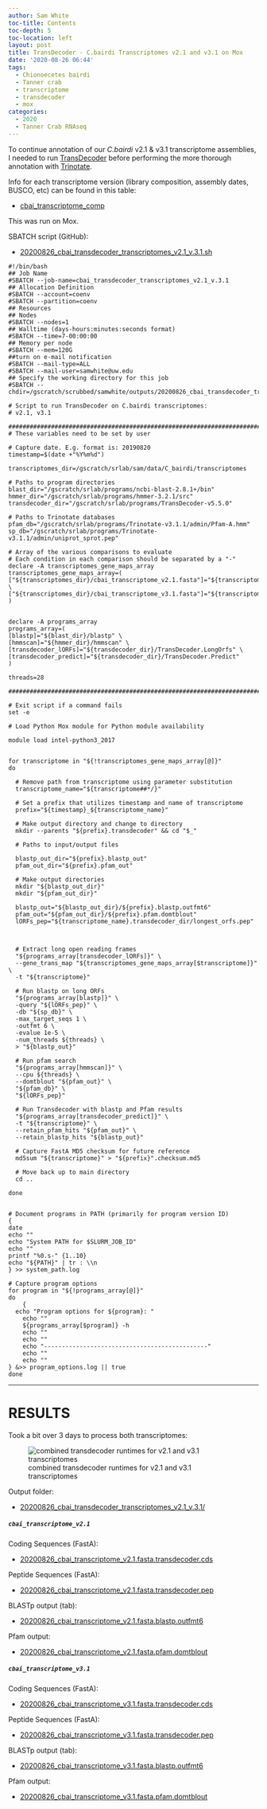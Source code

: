 ```yaml
---
author: Sam White
toc-title: Contents
toc-depth: 5
toc-location: left
layout: post
title: TransDecoder - C.bairdi Transcriptomes v2.1 and v3.1 on Mox
date: '2020-08-26 06:44'
tags:
  - Chionoecetes bairdi
  - Tanner crab
  - transcriptome
  - transdecoder
  - mox
categories:
  - 2020
  - Tanner Crab RNAseq
---
```

To continue annotation of our _C.bairdi_ v2.1 & v3.1 transcriptome assemblies, I needed to run [TransDecoder](https://github.com/TransDecoder/TransDecoder/wiki) before performing the more thorough annotation with [Trinotate](https://github.com/Trinotate/Trinotate.github.io/wiki).

Info for each transcriptome version (library composition, assembly dates, BUSCO, etc) can be found in this table:

- [cbai_transcriptome_comp](https://docs.google.com/spreadsheets/d/1XAgU_xQKJjWk4ThJHn1wLDtPuW6X7s6Jjh_373bMc0U/edit?usp=sharing)

This was run on Mox.

SBATCH script (GitHub):

- [20200826_cbai_transdecoder_transcriptomes_v2.1_v.3.1.sh](https://github.com/RobertsLab/sams-notebook/blob/master/sbatch_scripts/20200826_cbai_transdecoder_transcriptomes_v2.1_v.3.1.sh)

```shell
#!/bin/bash
## Job Name
#SBATCH --job-name=cbai_transdecoder_transcriptomes_v2.1_v.3.1
## Allocation Definition
#SBATCH --account=coenv
#SBATCH --partition=coenv
## Resources
## Nodes
#SBATCH --nodes=1
## Walltime (days-hours:minutes:seconds format)
#SBATCH --time=7-00:00:00
## Memory per node
#SBATCH --mem=120G
##turn on e-mail notification
#SBATCH --mail-type=ALL
#SBATCH --mail-user=samwhite@uw.edu
## Specify the working directory for this job
#SBATCH --chdir=/gscratch/scrubbed/samwhite/outputs/20200826_cbai_transdecoder_transcriptomes_v2.1_v.3.1

# Script to run TransDecoder on C.bairdi transcriptomes:
# v2.1, v3.1

###################################################################################
# These variables need to be set by user

# Capture date. E.g. format is: 20190820
timestamp=$(date +"%Y%m%d")

transcriptomes_dir=/gscratch/srlab/sam/data/C_bairdi/transcriptomes

# Paths to program directories
blast_dir="/gscratch/srlab/programs/ncbi-blast-2.8.1+/bin"
hmmer_dir="/gscratch/srlab/programs/hmmer-3.2.1/src"
transdecoder_dir="/gscratch/srlab/programs/TransDecoder-v5.5.0"

# Paths to Trinotate databases
pfam_db="/gscratch/srlab/programs/Trinotate-v3.1.1/admin/Pfam-A.hmm"
sp_db="/gscratch/srlab/programs/Trinotate-v3.1.1/admin/uniprot_sprot.pep"

# Array of the various comparisons to evaluate
# Each condition in each comparison should be separated by a "-"
declare -A transcriptomes_gene_maps_array
transcriptomes_gene_maps_array=(
["${transcriptomes_dir}/cbai_transcriptome_v2.1.fasta"]="${transcriptomes_dir}/cbai_transcriptome_v2.1.fasta.gene_trans_map" \
["${transcriptomes_dir}/cbai_transcriptome_v3.1.fasta"]="${transcriptomes_dir}/cbai_transcriptome_v3.1.fasta.gene_trans_map"
)


declare -A programs_array
programs_array=(
[blastp]="${blast_dir}/blastp" \
[hmmscan]="${hmmer_dir}/hmmscan" \
[transdecoder_lORFs]="${transdecoder_dir}/TransDecoder.LongOrfs" \
[transdecoder_predict]="${transdecoder_dir}/TransDecoder.Predict"
)

threads=28

###################################################################################

# Exit script if a command fails
set -e

# Load Python Mox module for Python module availability

module load intel-python3_2017


for transcriptome in "${!transcriptomes_gene_maps_array[@]}"
do

  # Remove path from transcriptome using parameter substitution
  transcriptome_name="${transcriptome##*/}"

  # Set a prefix that utilizes timestamp and name of transcriptome
  prefix="${timestamp}_${transcriptome_name}"

  # Make output directory and change to directory
  mkdir --parents "${prefix}.transdecoder" && cd "$_"

  # Paths to input/output files

  blastp_out_dir="${prefix}.blastp_out"
  pfam_out_dir="${prefix}.pfam_out"

  # Make output directories
  mkdir "${blastp_out_dir}"
  mkdir "${pfam_out_dir}"

  blastp_out="${blastp_out_dir}/${prefix}.blastp.outfmt6"
  pfam_out="${pfam_out_dir}/${prefix}.pfam.domtblout"
  lORFs_pep="${transcriptome_name}.transdecoder_dir/longest_orfs.pep"



  # Extract long open reading frames
  "${programs_array[transdecoder_lORFs]}" \
  --gene_trans_map "${transcriptomes_gene_maps_array[$transcriptome]}" \
  -t "${transcriptome}"

  # Run blastp on long ORFs
  "${programs_array[blastp]}" \
  -query "${lORFs_pep}" \
  -db "${sp_db}" \
  -max_target_seqs 1 \
  -outfmt 6 \
  -evalue 1e-5 \
  -num_threads ${threads} \
  > "${blastp_out}"

  # Run pfam search
  "${programs_array[hmmscan]}" \
  --cpu ${threads} \
  --domtblout "${pfam_out}" \
  "${pfam_db}" \
  "${lORFs_pep}"

  # Run Transdecoder with blastp and Pfam results
  "${programs_array[transdecoder_predict]}" \
  -t "${transcriptome}" \
  --retain_pfam_hits "${pfam_out}" \
  --retain_blastp_hits "${blastp_out}"

  # Capture FastA MD5 checksum for future reference
  md5sum "${transcriptome}" > "${prefix}".checksum.md5

  # Move back up to main directory
  cd ..

done


# Document programs in PATH (primarily for program version ID)
{
date
echo ""
echo "System PATH for $SLURM_JOB_ID"
echo ""
printf "%0.s-" {1..10}
echo "${PATH}" | tr : \\n
} >> system_path.log

# Capture program options
for program in "${!programs_array[@]}"
do
	{
  echo "Program options for ${program}: "
	echo ""
	${programs_array[$program]} -h
	echo ""
	echo ""
	echo "----------------------------------------------"
	echo ""
	echo ""
} &>> program_options.log || true
done
```


---

# RESULTS

Took a bit over 3 days to process both transcriptomes:

![combined transdecoder runtimes for v2.1 and v3.1 transcriptomes](https://github.com/RobertsLab/sams-notebook/blob/master/images/screencaps/20200826_cbai_transdecoder_transcriptomes_v2.1_v.3.1_runtime.png?raw=true)

Output folder:

- [20200826_cbai_transdecoder_transcriptomes_v2.1_v.3.1/](https://gannet.fish.washington.edu/Atumefaciens/20200826_cbai_transdecoder_transcriptomes_v2.1_v.3.1/)


##### `cbai_transcriptome_v2.1`


Coding Sequences (FastA):

- [20200826_cbai_transcriptome_v2.1.fasta.transdecoder.cds](https://gannet.fish.washington.edu/Atumefaciens/20200826_cbai_transdecoder_transcriptomes_v2.1_v.3.1/20200826_cbai_transcriptome_v2.1.fasta.transdecoder/20200826_cbai_transcriptome_v2.1.fasta.transdecoder.cds)

Peptide Sequences (FastA):

- [20200826_cbai_transcriptome_v2.1.fasta.transdecoder.pep](https://gannet.fish.washington.edu/Atumefaciens/20200826_cbai_transdecoder_transcriptomes_v2.1_v.3.1/20200826_cbai_transcriptome_v2.1.fasta.transdecoder/20200826_cbai_transcriptome_v2.1.fasta.transdecoder.pep)

BLASTp output (tab):

- [20200826_cbai_transcriptome_v2.1.fasta.blastp.outfmt6](https://gannet.fish.washington.edu/Atumefaciens/20200826_cbai_transdecoder_transcriptomes_v2.1_v.3.1/20200826_cbai_transcriptome_v2.1.fasta.transdecoder/20200826_cbai_transcriptome_v2.1.fasta.blastp_out/20200826_cbai_transcriptome_v2.1.fasta.blastp.outfmt6)

Pfam output:

- [20200826_cbai_transcriptome_v2.1.fasta.pfam.domtblout](https://gannet.fish.washington.edu/Atumefaciens/20200826_cbai_transdecoder_transcriptomes_v2.1_v.3.1/20200826_cbai_transcriptome_v2.1.fasta.transdecoder/20200826_cbai_transcriptome_v2.1.fasta.pfam_out/20200826_cbai_transcriptome_v2.1.fasta.pfam.domtblout)


##### `cbai_transcriptome_v3.1`

Coding Sequences (FastA):

- [20200826_cbai_transcriptome_v3.1.fasta.transdecoder.cds](https://gannet.fish.washington.edu/Atumefaciens/20200826_cbai_transdecoder_transcriptomes_v2.1_v.3.1/20200826_cbai_transcriptome_v3.1.fasta.transdecoder/20200826_cbai_transcriptome_v3.1.fasta.transdecoder.cds)

Peptide Sequences (FastA):

- [20200826_cbai_transcriptome_v3.1.fasta.transdecoder.pep](https://gannet.fish.washington.edu/Atumefaciens/20200826_cbai_transdecoder_transcriptomes_v2.1_v.3.1/20200826_cbai_transcriptome_v3.1.fasta.transdecoder/20200826_cbai_transcriptome_v3.1.fasta.transdecoder.pep)

BLASTp output (tab):

- [20200826_cbai_transcriptome_v3.1.fasta.blastp.outfmt6](https://gannet.fish.washington.edu/Atumefaciens/20200826_cbai_transdecoder_transcriptomes_v2.1_v.3.1/20200826_cbai_transcriptome_v3.1.fasta.transdecoder/20200826_cbai_transcriptome_v3.1.fasta.blastp_out/20200826_cbai_transcriptome_v3.1.fasta.blastp.outfmt6)

Pfam output:

- [20200826_cbai_transcriptome_v3.1.fasta.pfam.domtblout](https://gannet.fish.washington.edu/Atumefaciens/20200826_cbai_transdecoder_transcriptomes_v2.1_v.3.1/20200826_cbai_transcriptome_v3.1.fasta.transdecoder/20200826_cbai_transcriptome_v3.1.fasta.pfam_out/20200826_cbai_transcriptome_v3.1.fasta.pfam.domtblout)
